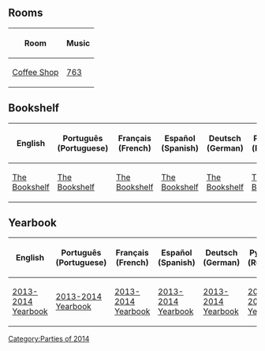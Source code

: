 

==Rooms==
<center>
{|class="wikitable" border="1"
!Room!!Music
|-
|[[Media:RoomsCoffee-9thAnniversaryParty.swf|Coffee Shop]]||[[Media:Music763.swf|763]]
|}
</center>

==Bookshelf==
<center>
{|class="wikitable" border="1"
!English
!Português (Portuguese)
!Français (French)
!Español (Spanish)
!Deutsch (German)
!Русский (Russian)
|-
|[[Media:ENLibraryOct2014.swf|The Bookshelf]]||[[Media:PTLibraryOct2014.swf|The Bookshelf]]||[[Media:FRLibraryOct2014.swf|The Bookshelf]]||[[Media:ESLibraryOct2014.swf|The Bookshelf]]||[[Media:DELibraryOct2014.swf|The Bookshelf]]||[[Media:RULibraryOct2014.swf|The Bookshelf]]
|}
</center>

==Yearbook==
<center>
{|class="wikitable" border="1"
!English
!Português (Portuguese)
!Français (French)
!Español (Spanish)
!Deutsch (German)
!Русский (Russian)
|-
|[[Media:ENBooksYear1314.swf|2013-2014 Yearbook]]||[[Media:PTBooksYear1314.swf|2013-2014 Yearbook]]||[[Media:FRBooksYear1314.swf|2013-2014 Yearbook]]||[[Media:ESBooksYear1314.swf|2013-2014 Yearbook]]||[[Media:DEBooksYear1314.swf|2013-2014 Yearbook]]||[[Media:RUBooksYear1314.swf|2013-2014 Yearbook]]
|}
</center>
{{Parties}}

[[Category:Parties of 2014]]